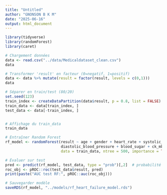 ```yaml
---
title: "Untitled"
author: "GNONSON B K M"
date: "2025-06-16"
output: html_document
---
```


```r
library(tidyverse)
library(randomForest)
library(caret)

```


```r
# Chargement données
data <- read.csv("../data/Medicaldataset_clean.csv")
data

```


```r
# Transformer 'result' en facteur (0=negatif, 1=positif)
data <- data %>% mutate(result = factor(result, levels = c(0,1)))
data

```



```r
# Séparer en train/test (80/20)
set.seed(123)
train_index <- createDataPartition(data$result, p = 0.8, list = FALSE)
train_data <- data[train_index, ]
test_data <- data[-train_index, ]


# Affichage du train_data
train_data

```




```r
# Entraîner Random Forest
rf_model <- randomForest(result ~ age + gender + heart_rate + systolic_blood_pressure + 
                         diastolic_blood_pressure + blood_sugar + ck_mb + troponin, 
                         data = train_data, ntree = 500, importance = TRUE)

```


```r
# Évaluer sur test
pred <- predict(rf_model, test_data, type = "prob")[,2]  # probabilité classe 1
roc_obj <- pROC::roc(test_data$result, pred)
print(paste("AUC test RF:", pROC::auc(roc_obj)))

```



```r
# Sauvegarder modèle
saveRDS(rf_model, "../models/rf_heart_failure_model.rds")
```


